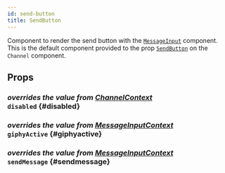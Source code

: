 ```yaml
---
id: send-button
title: SendButton
---
```



Component to render the send button with the [`MessageInput`](./message-input.mdx) component.
This is the default component provided to the prop [`SendButton`](../core-components/channel.mdx#sendbutton) on the `Channel` component.

## Props

### <div class="label description">_overrides the value from [ChannelContext](../../contexts/channel-context#disabled)_</div> `disabled` {#disabled}

<Disabled />

### <div class="label description">_overrides the value from [MessageInputContext](../../contexts/message-input-context#giphyactive)_</div> `giphyActive` {#giphyactive}

<GiphyActive />

### <div class="label description">_overrides the value from [MessageInputContext](../../contexts/message-input-context#sendmessage)_</div> `sendMessage` {#sendmessage}

<SendMessage />
